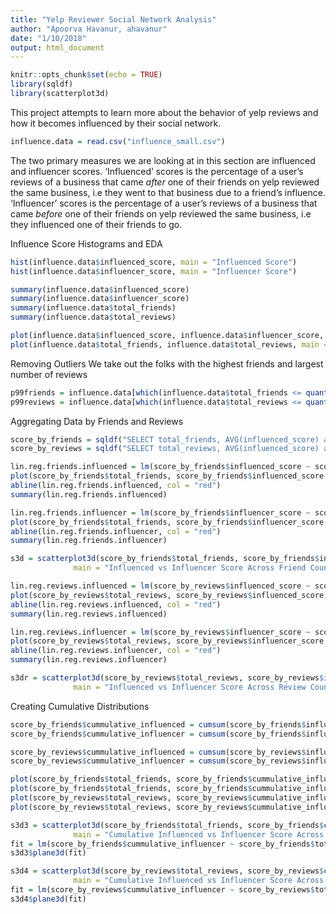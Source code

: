 ```yaml
---
title: "Yelp Reviewer Social Network Analysis"
author: "Apoorva Havanur, ahavanur"
date: "1/10/2018"
output: html_document
---
```


```r
knitr::opts_chunk$set(echo = TRUE)
library(sqldf)
library(scatterplot3d)
```

This project attempts to learn more about the behavior of yelp reviews and how it becomes influenced by their social network. 

```r
influence.data = read.csv("influence_small.csv")
```
The two primary measures we are looking at in this section are influenced and influencer scores. \newline 
'Influenced' scores is the percentage of a user's reviews of a business that came *after* one of their friends on yelp reviewed the same business, i.e they went to that business due to a friend's influence.  
\newline 
'Influencer' scores is the percentage of a user's reviews of a business that came *before* one of their friends on yelp reviewed the same business, i.e they influenced one of their friends to go. 

Influence Score Histograms and EDA
```r
hist(influence.data$influenced_score, main = "Influenced Score")
hist(influence.data$influencer_score, main = "Influencer Score")
```
```r
summary(influence.data$influenced_score)
summary(influence.data$influencer_score)
summary(influence.data$total_friends)
summary(influence.data$total_reviews)
```
```r
plot(influence.data$influenced_score, influence.data$influencer_score, main = "Influenced vs. Influencer Scores", xlab = "Influenced Score", ylab = "Influencer Score")
plot(influence.data$total_friends, influence.data$total_reviews, main = "Friends vs. Reviews", xlab = "User's Number of Friends", ylab = "User's Number of Reviews")
```

Removing Outliers
We take out the folks with the highest friends and largest number of reviews
```r
p99friends = influence.data[which(influence.data$total_friends <= quantile(influence.data$total_friends, seq(0,1,0.01))[100]),]
p99reviews = influence.data[which(influence.data$total_reviews <= quantile(influence.data$total_reviews, seq(0,1,0.01))[100]),]
```

Aggregating Data by Friends and Reviews
```r
score_by_friends = sqldf("SELECT total_friends, AVG(influenced_score) as influenced_score, AVG(influencer_score) as influencer_score, COUNT(1) as num FROM p99friends GROUP BY 1")
score_by_reviews = sqldf("SELECT total_reviews, AVG(influenced_score) as influenced_score, AVG(influencer_score) as influencer_score, COUNT(1) as num FROM p99reviews GROUP BY 1")
```

```r
lin.reg.friends.influenced = lm(score_by_friends$influenced_score ~ score_by_friends$total_friends)
plot(score_by_friends$total_friends, score_by_friends$influenced_score, main = "Influenced Score by Number of Friends", xlab = "Friends", ylab = "Influenced Score", pch = 20)
abline(lin.reg.friends.influenced, col = "red")
summary(lin.reg.friends.influenced)
```

```r
lin.reg.friends.influencer = lm(score_by_friends$influencer_score ~ score_by_friends$total_friends)
plot(score_by_friends$total_friends, score_by_friends$influencer_score, main = "Influencer Score by Number of Friends", xlab = "Friends", ylab = "Influencer Score", pch = 20)
abline(lin.reg.friends.influencer, col = "red")
summary(lin.reg.friends.influencer)
```

```r
s3d = scatterplot3d(score_by_friends$total_friends, score_by_friends$influenced_score, score_by_friends$influencer_score,
              main = "Influenced vs Influencer Score Across Friend Count", xlab = "Number of Friends", ylab = "Influenced Score", zlab = "Influencer Score", type = "h", pch = 20, angle = 40)
```


```r
lin.reg.reviews.influenced = lm(score_by_reviews$influenced_score ~ score_by_reviews$total_reviews)
plot(score_by_reviews$total_reviews, score_by_reviews$influenced_score, main = "Influenced Score by Number of Reviews", xlab = "Reviews", ylab = "Influenced Score", pch = 20)
abline(lin.reg.reviews.influenced, col = "red")
summary(lin.reg.reviews.influenced)
```

```r
lin.reg.reviews.influencer = lm(score_by_reviews$influencer_score ~ score_by_reviews$total_reviews)
plot(score_by_reviews$total_reviews, score_by_reviews$influencer_score, main = "Influencer Score by Number of Reviews", xlab = "Reviews", ylab = "Influencer Score", pch = 20)
abline(lin.reg.reviews.influencer, col = "red")
summary(lin.reg.reviews.influencer)
```

```r
s3dr = scatterplot3d(score_by_reviews$total_reviews, score_by_reviews$influenced_score, score_by_reviews$influencer_score,
              main = "Influenced vs Influencer Score Across Review Count", xlab = "Number of Reviews", ylab = "Influenced Score", zlab = "Influencer Score", type = "h", pch = 20)
```




Creating Cumulative Distributions 
```r
score_by_friends$cummulative_influenced = cumsum(score_by_friends$influenced_score*score_by_friends$num)/cumsum(score_by_friends$num)
score_by_friends$cummulative_influencer = cumsum(score_by_friends$influencer_score*score_by_friends$num)/cumsum(score_by_friends$num)

score_by_reviews$cummulative_influenced = cumsum(score_by_reviews$influenced_score*score_by_reviews$num)/cumsum(score_by_reviews$num)
score_by_reviews$cummulative_influencer = cumsum(score_by_reviews$influencer_score*score_by_reviews$num)/cumsum(score_by_reviews$num)
```

```r
plot(score_by_friends$total_friends, score_by_friends$cummulative_influenced, main="Cumulative Influenced Score Over Number of Friends", xlab = "Cumulative Friend Count",ylab = "Average Influenced Score", pch = 20)
plot(score_by_friends$total_friends, score_by_friends$cummulative_influencer, main="Cumulative Influencer Score Over Number of Friends", xlab = "Cumulative Friend Count",ylab = "Average Influencer Score", pch = 20)
plot(score_by_reviews$total_reviews, score_by_reviews$cummulative_influenced, main="Cumulative Influenced Score Over Number of Reviews", xlab = "Cumulative Review Count",ylab = "Average Influenced Score", pch = 20)
plot(score_by_reviews$total_reviews, score_by_reviews$cummulative_influencer, main="Cumulative Influencer Score Over Number of Reviews", xlab = "Cumulative Review Count",ylab = "Average Influencer Score", pch = 20)
```

```r
s3d3 = scatterplot3d(score_by_friends$total_friends, score_by_friends$cummulative_influenced, score_by_friends$cummulative_influencer,
              main = "Cumulative Influenced vs Influencer Score Across Friend Count", xlab = "Cumulative Number of Friends", ylab = "Avg. Influenced Score", zlab = "Avg. Influencer Score", pch = 20, angle = 40)
fit = lm(score_by_friends$cummulative_influencer ~ score_by_friends$total_friends+ score_by_friends$cummulative_influenced)
s3d3$plane3d(fit)
```

```r
s3d4 = scatterplot3d(score_by_reviews$total_reviews, score_by_reviews$cummulative_influenced, score_by_reviews$cummulative_influencer,
              main = "Cumulative Influenced vs Influencer Score Across Review Count", xlab = "Cumulative Number of Friends", ylab = "Avg. Influenced Score", zlab = "Avg. Influencer Score", pch = 20, angle = 40)
fit = lm(score_by_reviews$cummulative_influencer ~ score_by_reviews$total_reviews+ score_by_reviews$cummulative_influenced)
s3d4$plane3d(fit)
```

